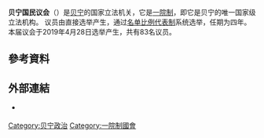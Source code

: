 {{Infobox legislature
 | name               = 國民議會
 | native_name        = Assemblée nationale
 | native_name_lang   = 
 | transcription_name = 
 | legislature        = 
 | coa_pic            = Logo of the National Assembly of Benin.svg
 | coa_res            = 110px 
 | coa_alt            =
 | foundation         = 1959<ref name="histoirepatrimoine">[https://assemblee-nationale.bj/index.php/presentation/histoire_patrimoine/histoire_patrimoine/ Histoire et patrimoine] {{Webarchive|url=https://web.archive.org/web/20180203064134/https://assemblee-nationale.bj/index.php/presentation/histoire_patrimoine/histoire_patrimoine/ |date=2018-02-03 }} National Assembly of Benin</ref>
 | house_type         = [[一院制|一院制]]
 | body               = 
 | houses             = 國民議會
 | leader1_type       = 議長
 | leader1            = {{le|路易·弗拉沃努|Louis Vlavonou}}
 | party1             = {{le|進步聯盟（貝南）|Progressive Union|進步聯盟}}
 | election1          = 2019年5月18日
 | leader2_type       = 
 | leader2            = 
 | party2             = 
 | election2          = 
 | leader3_type       = 
 | leader3            = 
 | party3             = 
 | election3          = 
 | members            = 83名议员
 | term_length        = 4年<ref>{{Cite web|url=https://data.ipu.org/content/benin?chamber_id=13341|title=Benin|date=5 July 2018|access-date=2022-04-01|archive-date=2022-05-18|archive-url=https://web.archive.org/web/20220518094400/https://data.ipu.org/content/benin?chamber_id=13341}}</ref>
 | house1             = 
 | house2             = 
 | structure1         = Benin Assemblee 2019.svg
 | structure1_res     = 250px 
 | structure1_alt     = 
 | structure2         = 
 | structure2_res     = 
 | structure2_alt     = 
 | political_groups1  = {{Legend|#FBE00A|{{le|進步聯盟（貝南）|Progressive Union|進步聯盟}} (47)}} {{Legend|#93C842|{{le|共和黨集團|Republican Bloc}} (36)}}
 | political_groups2  = 
 | committees1        = 
 | committees2        = 
 | joint_committees   = 
 | voting_system1     = [[名单比例代表制|名单比例代表制]]
 | voting_system2     = 
 | last_election1     = {{le|2019年貝寧議會選舉|2019 Beninese parliamentary election}}
 | last_election2     = 
 | previous_election1 =
 | previous_election2 =
 | session_room       = 
 | session_res        = 
 | session_alt        = 
 | meeting_place      = [[波多諾伏|波多諾伏]], [[貝寧|貝寧]]
 | website            = https://assemblee-nationale.bj
 | footnotes          = 
 | motto              = 
}}

'''贝宁国民议会'''（{{lang-en|National Assembly}}）是[[贝宁|贝宁]]的国家立法机关，它是[[一院制|一院制]]，即它是贝宁的唯一国家级立法机构。
议员由直接选举产生，通过[[名单比例代表制|名单比例代表制]]系统选举，任期为四年。
本届议会于2019年4月28日选举产生，共有83名议员。


==參考資料==
{{reflist|30em}}
==外部連結==
*{{Official website|http://assemblee-nationale.bj/fr/}} {{fr icon}}

{{非洲题目|议会}}
{{國家一院制立法機構}}
[[Category:贝宁政治|Category:贝宁政治]]
[[Category:一院制國會|Category:一院制國會]]